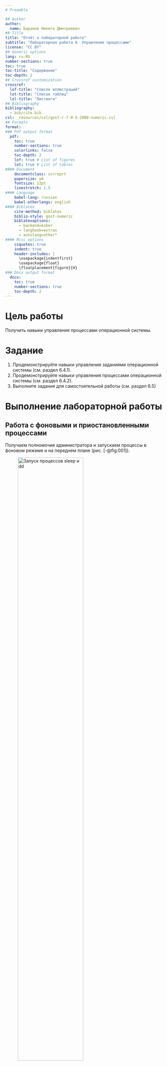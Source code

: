 ```yaml
---
# Preamble

## Author
author:
  name: Баранов Никита Дмитриевич
## Title
title: "Отчёт о лабораторной работе"
subtitle: "Лабораторная работа 6  Управление процессами"
license: "CC BY"
## Generic options
lang: ru-RU
number-sections: true
toc: true
toc-title: "Содержание"
toc-depth: 2
## Crossref customization
crossref:
  lof-title: "Список иллюстраций"
  lot-title: "Список таблиц"
  lol-title: "Листинги"
## Bibliography
bibliography:
  - bib/cite.bib
csl: _resources/csl/gost-r-7-0-5-2008-numeric.csl
## Formats
format:
### Pdf output format
  pdf:
    toc: true
    number-sections: true
    colorlinks: false
    toc-depth: 2
    lof: true # List of figures
    lot: true # List of tables
#### Document
    documentclass: scrreprt
    papersize: a4
    fontsize: 12pt
    linestretch: 1.5
#### Language
    babel-lang: russian
    babel-otherlangs: english
#### Biblatex
    cite-method: biblatex
    biblio-style: gost-numeric
    biblatexoptions:
      - backend=biber
      - langhook=extras
      - autolang=other*
#### Misc options
    csquotes: true
    indent: true
    header-includes: |
      \usepackage{indentfirst}
      \usepackage{float}
      \floatplacement{figure}{H}
### Docx output format
  docx:
    toc: true
    number-sections: true
    toc-depth: 2
---
```


# Цель работы

Получить навыки управления процессами операционной системы.

# Задание

1. Продемонстрируйте навыки управления заданиями операционной системы (см. раздел 6.4.1).
2. Продемонстрируйте навыки управления процессами операционной системы (см. раздел 6.4.2).
3. Выполните задания для самостоятельной работы (см. раздел 6.5)

# Выполнение лабораторной работы

## Работа с фоновыми и приостановленными процессами

Получаем полномочия администратора и запускаем процессы в фоновом режиме и на переднем плане (рис. [-@fig:001]).

![Запуск процессов sleep и dd](image/1.png){#fig:001 width=70%}

Приостанавливаем процесс sleep 7200 с помощью Ctrl+Z и проверяем статус заданий (рис. [-@fig:001]).

![Приостановка процесса и проверка jobs](image/1.png){#fig:001 width=70%}

Возобновляем выполнение приостановленного процесса в фоновом режиме (рис. [-@fig:001]).

![Возобновление процесса в фоне](image/1.png){#fig:001 width=70%}

Переводим процесс на передний план и завершаем его (рис. [-@fig:001]).

![Завершение процессов](image/1.png){#fig:001 width=70%}

Запускаем процесс dd в фоновом режиме от обычного пользователя и выходим из терминала (рис. [-@fig:002]).

![Запуск dd и выход](image/2.png){#fig:002 width=70%}

## Мониторинг процессов с помощью top

Запускаем утилиту `top` для просмотра запущенных процессов (рис. [-@fig:003]).

![Мониторинг процессов в top](image/3.png){#fig:003 width=70%}

Видим, что процесс dd продолжает работать после закрытия терминала и потребляет значительные ресурсы CPU.

## Управление приоритетами процессов

Запускаем три процесса dd в фоновом режиме и изменяем приоритет одного из них (рис. [-@fig:004]).

![Изменение приоритета процесса](image/4.png){#fig:004 width=70%}

Просматриваем иерархию процессов и завершаем родительский процесс, что приводит к завершению всех дочерних процессов (рис. [-@fig:005]).

![Просмотр иерархии процессов и завершение](image/5.png){#fig:005 width=70%}

## Работа с программой yes

Запускаем программу yes в различных режимах (рис. [-@fig:007]).

![Работа с программой yes](image/7.png){#fig:007 width=70%}

Управляем заданиями: переводим между foreground и background, проверяем статусы (рис. [-@fig:009], [-@fig:010]).

![Управление заданиями yes](image/9.png){#fig:009 width=70%}
![Управление заданиями yes](image/10.png){#fig:010 width=70%}

## Мониторинг и завершение процессов

Запускаем несколько процессов yes и мониторим их в top (рис. [-@fig:011]).

![Мониторинг процессов yes в top](image/11.png){#fig:011 width=70%}

Пытаемся завершить процессы с разными правами (рис. [-@fig:012]).

![Попытка завершения процессов](image/12.png){#fig:012 width=70%}

Используем killall для массового завершения процессов (рис. [-@fig:013]).

![Завершение процессов killall](image/13.png){#fig:013 width=70%}

## Сравнение приоритетов процессов

Запускаем процессы yes с разными приоритетами и сравниваем их (рис. [-@fig:013]).

![Сравнение приоритетов процессов](image/13.png){#fig:013 width=70%}

Изменяем приоритет процесса с помощью renice (рис. [-@fig:013]).

![Изменение приоритета renice](image/13.png){#fig:013 width=70%}

# Выводы

М получили навыки управления процессами операционной системы.

# Список литературы{.unnumbered}

::: {#refs}
:::
